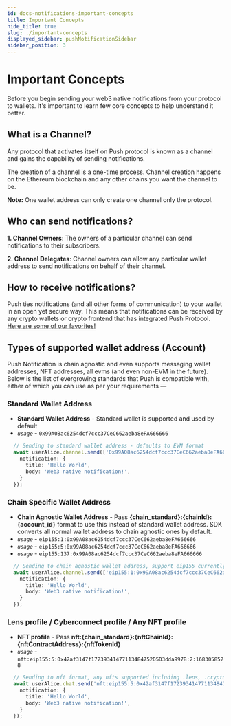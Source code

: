 ```yaml
---
id: docs-notifications-important-concepts
title: Important Concepts
hide_title: true
slug: ./important-concepts
displayed_sidebar: pushNotificationSidebar
sidebar_position: 3
---
```


# Important Concepts
Before you begin sending your web3 native notifications from your protocol to wallets. It's important to learn few core concepts to help understand it better.

<head>
  <title>Important Concepts | Push Notifications | Push Documentation</title>
</head>

## What is a Channel?
Any protocol that activates itself on Push protocol is known as a channel and gains the capability of sending notifications. 

The creation of a channel is a one-time process. Channel creation happens on the Ethereum blockchain and any other chains you want the channel to be. 

**Note:** One wallet address can only create one channel only the protocol.

## Who can send notifications?

**1. Channel Owners**: The owners of a particular channel can send notifications to their subscribers.

**2. Channel Delegates**: Channel owners can allow any particular wallet address to send notifications on behalf of their channel. 

## How to receive notifications?
Push ties notifications (and all other forms of communication) to your wallet in an open yet secure way. This means that notifications can be received by any crypto wallets or crypto frontend that has integrated Push Protocol. [Here are some of our favorites!](/docs/notifications/build/get-started/#receiving-notifications)

## Types of supported wallet address (Account)
Push Notification is chain agnostic and even supports messaging wallet addresses, NFT addresses, all evms (and even non-EVM in the future). Below is the list of evergrowing standards that Push is compatible with, either of which you can use as per your requirements  —



### Standard Wallet Address
- **Standard Wallet Address** - Standard wallet is supported and used by default
- _`usage`_ - `0x99A08ac6254dcf7ccc37CeC662aeba8eFA666666`


```typescript
  // Sending to standard wallet address - defaults to EVM format
  await userAlice.channel.send(['0x99A08ac6254dcf7ccc37CeC662aeba8eFA666666'], { 
    notification: {
      title: 'Hello World',
      body: 'Web3 native notification!',
    }
  });
```
 
### Chain Specific Wallet Address
- **Chain Agnostic Wallet Address** - Pass **{chain_standard}:{chainId}:{account_id}** format to use this instead of standard wallet address. SDK converts all normal wallet address to chain agnostic ones by default.
- _`usage`_ - `eip155:1:0x99A08ac6254dcf7ccc37CeC662aeba8eFA666666`
- _`usage`_ - `eip155:5:0x99A08ac6254dcf7ccc37CeC662aeba8eFA666666`
- _`usage`_ - `eip155:137:0x99A08ac6254dcf7ccc37CeC662aeba8eFA666666`


```typescript
  // Sending to chain agnostic wallet address, support eip155 currently
  await userAlice.channel.send(['eip155:1:0x99A08ac6254dcf7ccc37CeC662aeba8eFA666666'], { 
    notification: {
      title: 'Hello World',
      body: 'Web3 native notification!',
    }
  });
```

### Lens profile / Cyberconnect profile / Any NFT profile
- **NFT profile** - Pass **nft:{chain_standard}:{nftChainId}:{nftContractAddress}:{nftTokenId}**
- _`usage`_ - `nft:eip155:5:0x42af3147f17239341477113484752D5D3dda997B:2:1683058528`


```typescript
  // Sending to nft format, any nfts supported including .lens, .crypto, .polygon or your crypto punks
  await userAlice.chat.send('nft:eip155:5:0x42af3147f17239341477113484752D5D3dda997B:2:1683058528', { 
    notification: {
      title: 'Hello World',
      body: 'Web3 native notification!',
    }
  });
```
